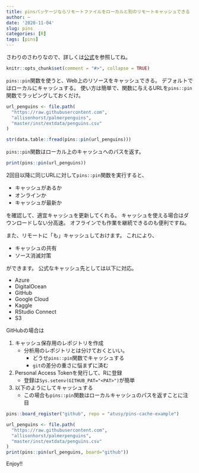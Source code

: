 ```yaml
---
title: pinsパッケージならリモートファイルをローカルと別のリモートキャッシュできる
author: ~
date: '2020-11-04'
slug: pins
categories: [R]
tags: [pins]
---
```


さわりのさわりなので、詳しくは[公式](https://pins.rstudio.com/)を参照してね。

```r
knitr::opts_chunk$set(comment = "#>", collapse = TRUE)
```

`pins::pin`関数を使うと、Web上のリソースをキャッシュできる。
デフォルトではローカルにキャッシュする。
使い方は簡単で、関数に与えるURLを`pins::pin`関数でラッピングしておくだけ。

```r
url_penguins <- file.path(
  "https://raw.githubusercontent.com",
  "allisonhorst/palmerpenguins",
  "master/inst/extdata/penguins.csv"
)

str(data.table::fread(pins::pin(url_penguins)))
```

`pins::pin`関数はローカル上のキャッシュへのパスを返す。

```r
print(pins::pin(url_penguins))
```

2回目以降に同じURLに対して`pins::pin`関数を実行すると、

- キャッシュがあるか
- オンラインか
- キャッシュが最新か

を確認して、適宜キャッシュを更新してくれる。
キャッシュを使える場合はダウンロードしない分高速。
オフラインでも作業を継続できるのも便利ですね。

また、リモートに「も」キャッシュしておけます。
これにより、

- キャッシュの共有
- ソース消滅対策

ができます。
公式なキャッシュ先としては以下に対応。

- Azure
- DigitalOcean
- GitHub
- Google Cloud
- Kaggle
- RStudio Connect
- S3

GitHubの場合は

1. キャッシュ保存用のレポジトリを作成
    - 分析用のレポジトリとは分けておくといい。
        - どうせ`pins::pin`関数でキャッシュする
        - `git`の差分の重さに悩まずに済む
1. Personal Access Tokenを発行して、Rに登録
    - 登録は`Sys.setenv(GITHUB_PAT="<PAT>")`が簡単
1. 以下のようにしてキャッシュする
    - この場合も`pins::pin`関数はローカルキャッシュのパスを返すことに注目

```r
pins::board_register("github", repo = "atusy/pins-cache-example")

url_penguins <- file.path(
  "https://raw.githubusercontent.com",
  "allisonhorst/palmerpenguins",
  "master/inst/extdata/penguins.csv"
)
print(pins::pin(url_penguins, board="github"))
```

Enjoy!!
